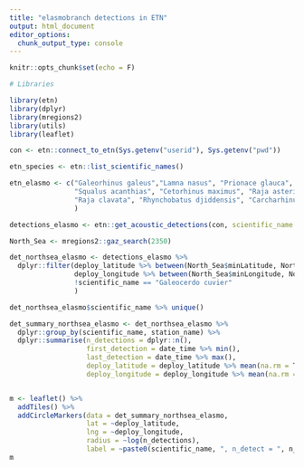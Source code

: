 ```yaml
---
title: "elasmobranch detections in ETN"
output: html_document
editor_options: 
  chunk_output_type: console
---
```



```r
knitr::opts_chunk$set(echo = F)

# Libraries 

library(etn)
library(dplyr)
library(mregions2)
library(utils)
library(leaflet)

con <- etn::connect_to_etn(Sys.getenv("userid"), Sys.getenv("pwd"))

```

<!-- **Database Query:** -->

```r


etn_species <- etn::list_scientific_names()

etn_elasmo <- c("Galeorhinus galeus","Lamna nasus", "Prionace glauca", "Raja undulata", "Scyliorhinus canicula", "Torpedo torpedo", "Hexanchus griseus", "Scyliorhinus stellaris",
                "Squalus acanthias", "Cetorhinus maximus", "Raja asterias", "Squatina squatina", "Raja brachyura", "Sphyrna zygaena", "Dalatias licha", "Isurus oxyrinchus", "Mustelus asterias", 
                "Raja clavata", "Rhynchobatus djiddensis", "Carcharhinus albimarginatus", "Dasyatis pastinaca", "Galeocerdo cuvier", "Mustelus sp.", "Raja radula", "Rostroraja alba", "Torpedo marmorata"
                )

detections_elasmo <- etn::get_acoustic_detections(con, scientific_name = etn_elasmo)

North_Sea <- mregions2::gaz_search(2350)

det_northsea_elasmo <- detections_elasmo %>%
  dplyr::filter(deploy_latitude %>% between(North_Sea$minLatitude, North_Sea$maxLatitude),
                deploy_longitude %>% between(North_Sea$minLongitude, North_Sea$maxLongitude),
                !scientific_name == "Galeocerdo cuvier"
                )

det_northsea_elasmo$scientific_name %>% unique()

det_summary_northsea_elasmo <- det_northsea_elasmo %>%
  dplyr::group_by(scientific_name, station_name) %>%
  dplyr::summarise(n_detections = dplyr::n(),
                   first_detection = date_time %>% min(),
                   last_detection = date_time %>% max(),
                   deploy_latitude = deploy_latitude %>% mean(na.rm = T),
                   deploy_longitude = deploy_longitude %>% mean(na.rm = T))


m <- leaflet() %>%
  addTiles() %>%
  addCircleMarkers(data = det_summary_northsea_elasmo,
                   lat = ~deploy_latitude,
                   lng = ~deploy_longitude,
                   radius = ~log(n_detections),
                   label = ~paste0(scientific_name, ", n_detect = ", n_detections))
m
 
```
